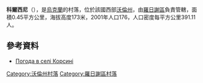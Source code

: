 {{coord|51|6|42|N|25|18|17|E|scale:30000|display=title}}

'''科爾西尼'''（{{lang-uk|Корсині}}），是[[烏克蘭|烏克蘭]]的村落，位於該國西部[[沃倫州|沃倫州]]，由[[羅日謝區|羅日謝區]]負責管轄，面積0.45平方公里，海拔高度173米，2001年人口176，人口密度每平方公里391.11人。

==參考資料==
* [http://weather.in.ua/ua/volynskaja/11593 Погода в селі Корсині] {{Wayback|url=http://weather.in.ua/ua/volynskaja/11593 |date=20160305110617 }}

[[Category:沃倫州村落|Category:沃倫州村落]]
[[Category:羅日謝區村落|Category:羅日謝區村落]]


{{Volyn-geo-stub}}